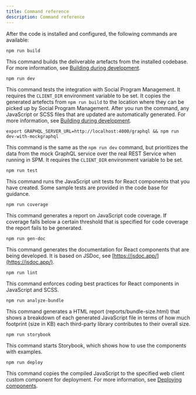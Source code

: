 ```yaml
---
title: Command reference
description: Command reference
---
```


After the code is installed and configured, the following commands are available:

```
npm run build
```

This command builds the deliverable artefacts from the installed codebase. For more information, see [Building during development](build).

```
npm run dev
```

This command tests the integration with Social Program Management. It requires the `CLIENT_DIR` environment variable to be set.
It copies the generated artefects from `npm run build` to the location where they can be picked up by Social Program Management.
After you run the command, any JavaScript or SCSS files that are updated are automatically generated. For more information, see [Building during development](build).

```
export GRAPHQL_SERVER_URL=http://localhost:4000/graphql && npm run dev-with-mockgraphql
```

This command is the same as the `npm run dev` command, but prioritizes the data from the mock GraphQL service over the real REST Service when running in SPM. It requires the `CLIENT_DIR` environment variable to be set.

```
npm run test
```

This command runs the JavaScript unit tests for React components that you have created. Some sample tests are provided in the code base for guidance.

```
npm run coverage
```

This command generates a report on JavaScript code coverage. If coverage falls below a certain threshold that is specified for code coverage the report fails to be generated.

```
npm run gen-doc
```

This command generates the documentation for React components that are being developed. It is based on JSDoc, see [https://jsdoc.app/](https://jsdoc.app/).

```
npm run lint
```

This command enforces coding best practices for React components in JavaScript and SCSS.

```
npm run analyze-bundle
```

This command generates a HTML report (reports/bundle-size.html) that shows a breakdown of each generated JavaScript file in terms
of how much footprint (size in KB) each third-party library contributes to their overall size.

```
npm run storybook
```

This command starts Storybook, which shows how to use the components with examples.

```
npm run deploy
```

This command copies the compiled JavaScript to the specified web client custom component for deployment. For more information, see [Deploying components](deployment).

